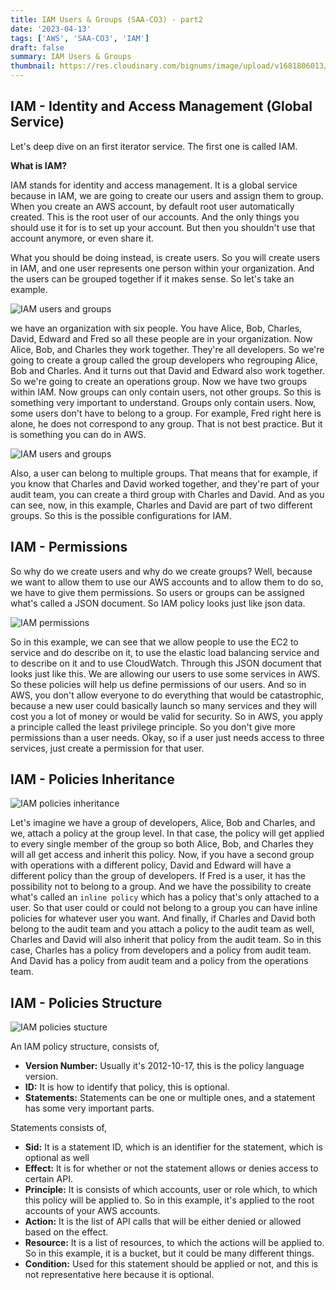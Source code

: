 ```yaml
---
title: IAM Users & Groups (SAA-CO3) - part2
date: '2023-04-13'
tags: ['AWS', 'SAA-CO3', 'IAM']
draft: false
summary: IAM Users & Groups
thumbnail: https://res.cloudinary.com/bignums/image/upload/v1681806013/aws-iam_jtoh8s.webp
---
```


## **IAM - Identity and Access Management (Global Service)**

Let's deep dive on an first iterator service. The first one is called IAM. 

**What is IAM?**

IAM stands for identity and access management. It is a global service because in IAM, we are going to create our users and assign them to group. When you create an AWS account, by default root user automatically created. This is the root user of our accounts. And the only things you should use it for is to set up your account. But then you shouldn't use that account anymore, or even share it. 

What you should be doing instead, is create users. So you will create users in IAM, and one user represents one person within your organization. And the users can be grouped together if it makes sense. So let's take an example. 

![IAM users and groups](/static/images/blogs/AWS/IAM-users-and-groups-1.webp)


we have an organization with six people. You have Alice, Bob, Charles, David, Edward and Fred so all these people are in your organization. Now Alice, Bob, and Charles they work together. They're all developers. So we're going to create a group called the group developers who regrouping Alice, Bob and Charles. And it turns out that David and Edward also work together. So we're going to create an operations group. Now we have two groups within IAM. Now groups can only contain users, not other groups. So this is something very important to understand. Groups only contain users. Now, some users don't have to belong to a group. For example, Fred right here is alone, he does not correspond to any group. That is not best practice. But it is something you can do in AWS. 

![IAM users and groups](/static/images/blogs/AWS/IAM-users-and-groups-2.webp)


Also, a user can belong to multiple groups. That means that for example, if you know that Charles and David worked together, and they're part of your audit team, you can create a third group with Charles and David. And as you can see, now, in this example, Charles and David are part of two different groups. So this is the possible configurations for IAM. 

## **IAM - Permissions**

So why do we create users and why do we create groups? Well, because we want to allow them to use our AWS accounts and to allow them to do so, we have to give them permissions. So users or groups can be assigned what's called a JSON document. So IAM policy looks just like json data. 

![IAM permissions](/static/images/blogs/AWS/IAM-permission.webp)


So in this example, we can see that we allow people to use the EC2 to service and do describe on it, to use the elastic load balancing service and to describe on it and to use CloudWatch. Through this JSON document that looks just like this. We are allowing our users to use some services in AWS. So these policies will help us define permissions of our users. And so in AWS, you don't allow everyone to do everything that would be catastrophic, because a new user could basically launch so many services and they will cost you a lot of money or would be valid for security. So in AWS, you apply a principle called the least privilege principle. So you don't give more permissions than a user needs. Okay, so if a user just needs access to three services, just create a permission for that user.

## **IAM - Policies Inheritance**

![IAM policies inheritance](/static/images/blogs/AWS/IAM-policies-inheritance.webp)

Let's imagine we have a group of developers, Alice, Bob and Charles, and we, attach a policy at the group level. In that case, the policy will get applied to every single member of the group so both Alice, Bob, and Charles they will all get access and inherit this policy. Now, if you have a second group with operations with a different policy, David and Edward will have a different policy than the group of developers. If Fred is a user, it has the possibility not to belong to a group. And we have the possibility to create what's called an `inline policy` which has a policy that's only attached to a user. So that user could or could not belong to a group you can have inline policies for whatever user you want. And finally, if Charles and David both belong to the audit team and you attach a policy to the audit team as well, Charles and David will also inherit that policy from the audit team. So in this case, Charles has a policy from developers and a policy from audit team. And David has a policy from audit team and a policy from the operations team. 

## **IAM - Policies Structure**

![IAM policies stucture](/static/images/blogs/AWS/IAM-policies-stucture.webp)

An IAM policy structure, consists of,

- **Version Number:** Usually it's 2012-10-17, this is the policy language version.
- **ID:** It is how to identify that policy, this is optional. 
- **Statements:** Statements can be one or multiple ones, and a statement has some very important parts. 


Statements consists of, 
- **Sid:** It is a statement ID, which is an identifier for the statement, which is optional as well
- **Effect:** It is for whether or not the statement allows or denies access to certain API. 
- **Principle:** It is consists of which accounts, user or role which, to which this policy will be applied to. So in this example, it's applied to the root accounts of your AWS accounts. 
- **Action:** It is the list of API calls that will be either denied or allowed based on the effect. 
- **Resource:** It is a list of resources, to which the actions will be applied to. So in this example, it is a bucket, but it could be many different things. 
- **Condition:** Used for  this statement should be applied or not, and this is not representative here because it is optional.